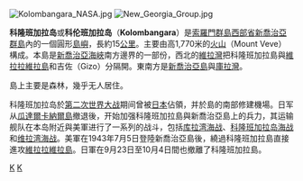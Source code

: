 [[File:Kolombangara_NASA.jpg|thumb]]
[[File:New_Georgia_Group.jpg|thumb]]

'''科隆班加拉岛'''或'''科伦班加拉岛'''（'''Kolombangara'''）是[[索羅門群島|索羅門群島]][[西部省_(所罗门群岛)|西部省]][[新喬治亞群島|新喬治亞群島]]內的一個圓形[[島嶼|島嶼]]，長約15[[公里|公里]]。主要由高1,770米的[[火山|火山]]（Mount Veve）構成。本島是[[新喬治亞海峽|新喬治亞海峽]]南方邊界的一部份，西北的[[維拉灣|維拉灣]]把科隆班加拉島與[[維拉拉維拉島|維拉拉維拉島]]和吉佐（Gizo）分隔開。東南方是[[新喬治亞島|新喬治亞島]]與[[庫拉灣|庫拉灣]]。

島上主要是森林，幾乎无人居住。

科隆班加拉岛於[[第二次世界大战|第二次世界大战]]期间曾被[[大日本帝国|日本]]佔領，并於島的南部修建機場。日军从[[瓜達爾卡納爾島|瓜達爾卡納爾島]]撤退後，开始加强科隆班加拉島與新喬治亞島上的兵力，其运输舰队在本岛附近與美軍进行了一系列的战斗，包括[[库拉湾海战|库拉湾海战]]、[[科隆班加拉岛海战|科隆班加拉岛海战]]和[[维拉湾海战|维拉湾海战]]。美軍在1943年7月5日登陸新喬治亞島後，繞過科隆班加拉島直接進攻[[維拉拉維拉島|維拉拉維拉島]]。日軍在9月23日至10月4日間也撤離了科隆班加拉島。

{{Authority control}}
{{oceania-geo-stub}}

[[Category:索羅門群島島嶼|K]]
[[Category:火山島|K]]